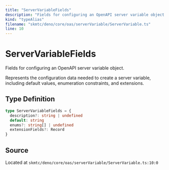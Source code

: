 ```yaml
---
title: "ServerVariableFields"
description: "Fields for configuring an OpenAPI server variable object."
kind: "typeAlias"
filename: "skmtc/deno/core/oas/serverVariable/ServerVariable.ts"
line: 10
---
```


# ServerVariableFields

Fields for configuring an OpenAPI server variable object.

Represents the configuration data needed to create a server variable,
including default values, enumeration constraints, and extensions.

## Type Definition

```typescript
type ServerVariableFields = {
  description?: string | undefined
  default: string
  enums?: string[] | undefined
  extensionFields?: Record
}
```

## Source

Located at `skmtc/deno/core/oas/serverVariable/ServerVariable.ts:10:0`
